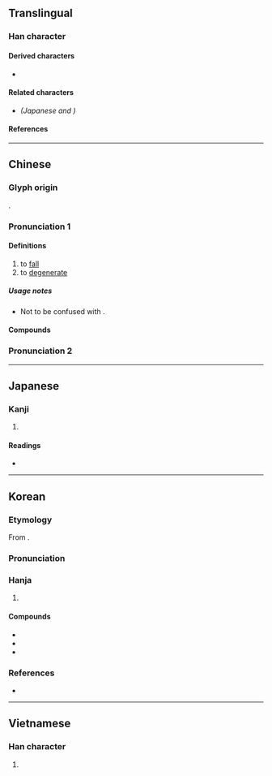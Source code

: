 {{also|堕|墜}}
{{character info}}
==Translingual==
{{Han simplified forms|墮|[[堕]]|堕}}

===Han character===
{{Han char|rn=32|rad=土|as=12|sn=15|four=74104|canj=NBG,XNBG|ids=⿱隋土}}

====Derived characters====
* {{l|mul|[[𡃏]], [[𭐄]], [[𣟁]], [[𥶴]]}}

====Related characters====
* {{l|mul|[[堕]]}} ''(Japanese {{w|shinjitai}} and {{w|simplified Chinese}})''

====References====
{{Han ref|kx=0239.110|dkj=05481|dj=0478.120|hdz=10484.030|uh=58AE}}

----

==Chinese==
{{zh-forms|s=堕|alt=𫝡,隓-obsolete,墯}}

===Glyph origin===
{{Han etym}}
{{Han compound|隋|土|c1=p|c2=s|ls=psc}}.

===Pronunciation 1===
{{zh-pron
|m=duò
|c=do6
|mn=ml:tō/qz:tō͘/tw:tūi
|mc=2+3
|oc=1,1+2
|cat=v
}}

====Definitions====
{{zh-hanzi}}

# to [[fall]]
# to [[degenerate]]
#: {{zh-x|故 上 悖 日月 之 明，下 爍 山川 之 精，中 墮 四時 之 施，惴耎 之 蟲，肖 翹 之 物，莫不 失 其 性。|It is just as if, above, the brightness of the sun and moon were darkened; as if, beneath, the productive vigour of the hills and streams were dried up; and as if, between, the operation of the four seasons '''were brought to an end''': in which case there would not be a single weak and wriggling insect, nor any plant that grows up, which would not lose its proper nature.|ref=Zhuangzi-L}}

=====Usage notes=====
* Not to be confused with {{zh-l|墜}}.

====Compounds====
{{zh-der|墮馬|墮胎|呱呱墮地|墮落|墮負|如墮煙霧|墮淚|功墮垂成|心膽墮地|倭墮髻|偎慵墮懶|偷墮|墮雲霧中|墮珥遺簪|墮業|墮崖|墮地|墮車|撇呆打墮|白墮|捨墮|瀝膽墮肝|騎者善墮|金谷墮樓|自甘墮落|遺簪墮履}}

===Pronunciation 2===
{{zh-see|隳|v}}

----

==Japanese==
{{ja-kanji forms|堕|墮}}

===Kanji===
{{ja-kanji|grade=|rs=土12|shin=堕}}

# {{rfdef|ja|sort=土12}}

====Readings====
* {{ja-readings|on=[[だ]] (da)|kun=[[くずれる]] (kuzureru), [[くずす]] (kuzusu), [[おちる]] (ochiru)}}

----

==Korean==

===Etymology===
From {{der|ko|ltc|-}} {{ltc-l|墮|id=3}}.

{{collapse|
* {{hanja-dongguk|퇑〯|thwǎ}}
* {{hanja-sinjeung|타|tha}}
|Historical readings
|bg=#FFFFFF}}

===Pronunciation===
{{ko-hanja-pron|타|l=y}}

===Hanja===
{{ko-hanja-search}}
{{ko-hanja|떨어지다|떨어질|타}}

# {{hanja form of|타|to [[fall]]; to [[degenerate]]}}

====Compounds====
{{der-top3|Compounds}}
* {{ko-l|타락|墮落}}
* {{ko-l|타옥|墮獄}}
* {{ko-l|타태|墮胎}}
{{der-bottom}}

===References===
* {{R:hanjadoc|1985}}

----

==Vietnamese==

===Han character===
{{vi-readings|reading=đoạ, đụi, doạ, dụa|rs=土12}}

# {{rfdef|vi}}